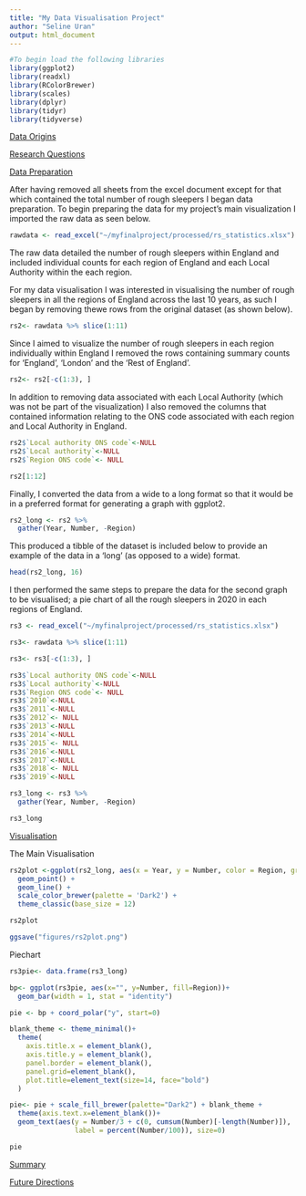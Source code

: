 ```yaml
---
title: "My Data Visualisation Project"
author: "Seline Uran"
output: html_document
---
```

```r
#To begin load the following libraries
library(ggplot2)
library(readxl)
library(RColorBrewer)
library(scales)
library(dplyr)
library(tidyr)
library(tidyverse)
```

<span style="text-decoration:underline">Data Origins</span>

<span style="text-decoration:underline">Research Questions</span>

<span style="text-decoration:underline">Data Preparation</span>

After having removed all sheets from the excel document except for that which contained the total number of rough sleepers I began data preparation. To begin preparing the data for my project's main visualization I imported the raw data as seen below. 

```r
rawdata <- read_excel("~/myfinalproject/processed/rs_statistics.xlsx")
```

The raw data detailed the number of rough sleepers within England and included individual counts for each region of England and each Local Authority within the each region. 

For my data visualisation I was interested in visualising the number of rough sleepers in all the regions of England across the last 10 years, as such I began by removing thewe rows from the original dataset (as shown below). 

```r
rs2<- rawdata %>% slice(1:11)
```

Since I aimed to visualize the number of rough sleepers in each region individually within England I removed the rows containing summary counts for 'England', 'London' and the 'Rest of England'. 

```r
rs2<- rs2[-c(1:3), ]
```

In addition to removing data associated with each Local Authority (which was not be part of the visualization) I also removed the columns that contained information relating to the ONS code associated with each region and Local Authority in England.

```r
rs2$`Local authority ONS code`<-NULL
rs2$`Local authority`<-NULL
rs2$`Region ONS code`<- NULL

rs2[1:12]
```

Finally, I converted the data from a wide to a long format so that it would be in a preferred format for generating a graph with ggplot2.

```r
rs2_long <- rs2 %>% 
  gather(Year, Number, -Region)
```


This produced a tibble of the dataset is included below to provide an example of the data in a 'long' (as opposed to a wide) format. 

```r
head(rs2_long, 16)
```

I then performed the same steps to prepare the data for the second graph to be visualised; a pie chart of all the rough sleepers in 2020 in each regions of England. 

```r
rs3 <- read_excel("~/myfinalproject/processed/rs_statistics.xlsx")

rs3<- rawdata %>% slice(1:11)

rs3<- rs3[-c(1:3), ]

rs3$`Local authority ONS code`<-NULL
rs3$`Local authority`<-NULL
rs3$`Region ONS code`<- NULL
rs3$`2010`<-NULL
rs3$`2011`<-NULL
rs3$`2012`<- NULL
rs3$`2013`<-NULL
rs3$`2014`<-NULL
rs3$`2015`<- NULL
rs3$`2016`<-NULL
rs3$`2017`<-NULL
rs3$`2018`<- NULL
rs3$`2019`<-NULL

rs3_long <- rs3 %>% 
  gather(Year, Number, -Region)

rs3_long
```


<span style="text-decoration:underline">Visualisation</span> 

The Main Visualisation

```r
rs2plot <-ggplot(rs2_long, aes(x = Year, y = Number, color = Region, group = Region)) +
  geom_point() +
  geom_line() +
  scale_color_brewer(palette = 'Dark2') +
  theme_classic(base_size = 12)

rs2plot

ggsave("figures/rs2plot.png")
```


Piechart

```r
rs3pie<- data.frame(rs3_long)

bp<- ggplot(rs3pie, aes(x="", y=Number, fill=Region))+
  geom_bar(width = 1, stat = "identity")

pie <- bp + coord_polar("y", start=0)

blank_theme <- theme_minimal()+
  theme(
    axis.title.x = element_blank(),
    axis.title.y = element_blank(),
    panel.border = element_blank(),
    panel.grid=element_blank(),
    plot.title=element_text(size=14, face="bold")
  )

pie<- pie + scale_fill_brewer(palette="Dark2") + blank_theme +
  theme(axis.text.x=element_blank())+
  geom_text(aes(y = Number/3 + c(0, cumsum(Number)[-length(Number)]), 
                label = percent(Number/100)), size=0)

pie
```


<span style="text-decoration:underline">Summary</span>


<span style="text-decoration:underline">Future Directions</span>


